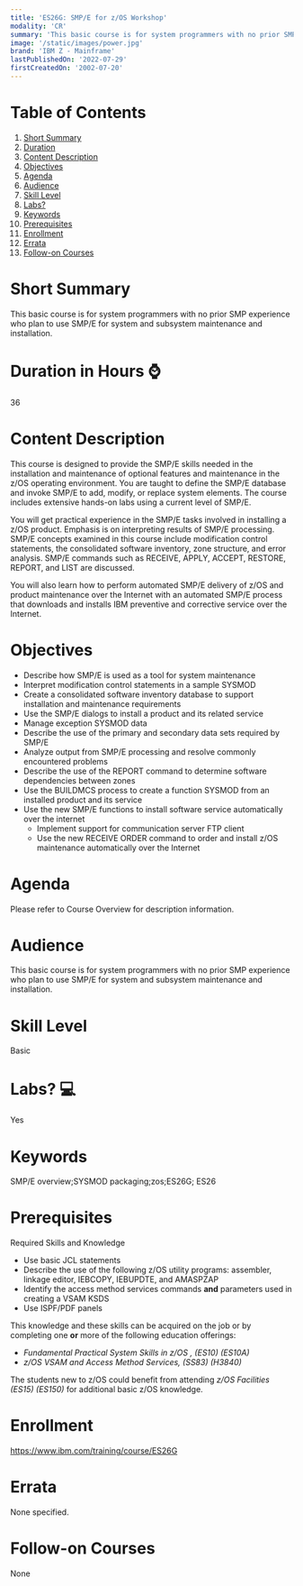 ```yaml
---
title: 'ES26G: SMP/E for z/OS Workshop'
modality: 'CR'
summary: 'This basic course is for system programmers with no prior SMP experience who plan to use SMP/E for system and subsystem maintenance and installation.'
image: '/static/images/power.jpg'
brand: 'IBM Z - Mainframe'
lastPublishedOn: '2022-07-29'
firstCreatedOn: '2002-07-20'
---
```

# Table of Contents
1.  [Short Summary](#short-summary)
2.  [Duration](#duration-in-hours-)
3.  [Content Description](#content-description)
4.  [Objectives](#objectives)
5.  [Agenda](#agenda)
6.  [Audience](#audience)
7.  [Skill Level](#skill-level)
8.  [Labs?](#labs-)
9.  [Keywords](#keywords)
10. [Prerequisites](#prerequisites)
11. [Enrollment](#enrollment)
12. [Errata](#errata)
13. [Follow-on Courses](#follow-on-courses)

# Short Summary
This basic course is for system programmers with no prior SMP experience who plan to use SMP/E for system and subsystem maintenance and installation.

# Duration in Hours ⌚
36

# Content Description
This course is designed to provide the SMP/E skills needed in the installation and maintenance of optional features and maintenance in the z/OS operating environment. You are taught to define the SMP/E database and invoke SMP/E to add, modify, or replace system elements. The course includes extensive hands-on labs using a current level of SMP/E.


You will get practical experience in the SMP/E tasks involved in installing a z/OS product. Emphasis is on interpreting results of SMP/E processing. SMP/E concepts examined in this course include modification control statements, the consolidated software inventory, zone structure, and error analysis. SMP/E commands such as RECEIVE, APPLY, ACCEPT, RESTORE, REPORT, and LIST are discussed.


You will also learn how to perform automated SMP/E delivery of z/OS and product maintenance over the Internet with an automated SMP/E process that downloads and installs IBM preventive and corrective service over the Internet.



# Objectives
* Describe how SMP/E is used as a tool for system maintenance
* Interpret modification control statements in a sample SYSMOD
* Create a consolidated software inventory database to support installation and maintenance requirements
* Use the SMP/E dialogs to install a product and its related service
* Manage exception SYSMOD data
* Describe the use of the primary and secondary data sets required by SMP/E
* Analyze output from SMP/E processing and resolve commonly encountered problems
* Describe the use of the REPORT command to determine software dependencies between zones
* Use the BUILDMCS process to create a function SYSMOD from an installed product and its service
* Use the new SMP/E functions to install software service automatically over the internet
	+ Implement support for communication server FTP client
	+ Use the new RECEIVE ORDER command to order and install z/OS maintenance automatically over the Internet


# Agenda
Please refer to Course Overview for description information.



# Audience
This basic course is for system programmers with no prior SMP experience who plan to use SMP/E for system and subsystem maintenance and installation.



# Skill Level
Basic               

# Labs? 💻
Yes

# Keywords
SMP/E overview;SYSMOD packaging;zos;ES26G; ES26

# Prerequisites
Required Skills and Knowledge


* Use basic JCL statements
* Describe the use of the following z/OS utility programs: assembler, linkage editor, IEBCOPY, IEBUPDTE, and AMASPZAP
* Identify the access method services commands **and** parameters used in creating a VSAM KSDS
* Use ISPF/PDF panels


This knowledge and these skills can be acquired on the job or by completing one **or** more of the following education offerings:


* *Fundamental Practical System Skills in z/OS , (ES10) (ES10A)*
* *z/OS VSAM and Access Method Services, (SS83) (H3840)*


The students new to z/OS could benefit from attending *z/OS Facilities (ES15) (ES150)* for additional basic z/OS knowledge.



# Enrollment
https://www.ibm.com/training/course/ES26G

# Errata
None specified.

# Follow-on Courses
None

